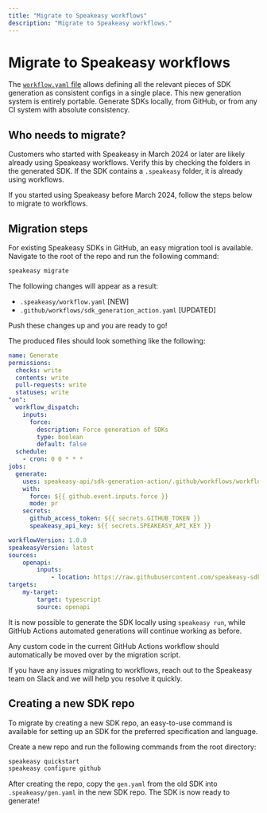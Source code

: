 ```yaml
---
title: "Migrate to Speakeasy workflows"
description: "Migrate to Speakeasy workflows."
---
```


# Migrate to Speakeasy workflows

The [`workflow.yaml` file](/docs/speakeasy-reference/workflow-file) allows defining all the relevant pieces of SDK generation as consistent configs in a single place.
This new generation system is entirely portable. Generate SDKs locally, from GitHub, or from any CI system with absolute consistency.

## Who needs to migrate?

Customers who started with Speakeasy in March 2024 or later are likely already using Speakeasy workflows. Verify this by checking the folders in the generated SDK. If the SDK contains a `.speakeasy` folder, it is already using workflows.

If you started using Speakeasy before March 2024, follow the steps below to migrate to workflows.

## Migration steps

For existing Speakeasy SDKs in GitHub, an easy migration tool is available. Navigate to the root of the repo and run the following command:

```bash
speakeasy migrate
```

The following changes will appear as a result:

- `.speakeasy/workflow.yaml` [NEW]
- `.github/workflows/sdk_generation_action.yaml` [UPDATED]

Push these changes up and you are ready to go!

The produced files should look something like the following:

```yaml .github/workflows/sdk_generation_action.yaml
name: Generate
permissions:
  checks: write
  contents: write
  pull-requests: write
  statuses: write
"on":
  workflow_dispatch:
    inputs:
      force:
        description: Force generation of SDKs
        type: boolean
        default: false
  schedule:
    - cron: 0 0 * * *
jobs:
  generate:
    uses: speakeasy-api/sdk-generation-action/.github/workflows/workflow-executor.yaml@v15
    with:
      force: ${{ github.event.inputs.force }}
      mode: pr
    secrets:
      github_access_token: ${{ secrets.GITHUB_TOKEN }}
      speakeasy_api_key: ${{ secrets.SPEAKEASY_API_KEY }}
```

```yaml .speakeasy/workflow.yaml
workflowVersion: 1.0.0
speakeasyVersion: latest
sources:
    openapi:
        inputs:
            - location: https://raw.githubusercontent.com/speakeasy-sdks/template-speakeasy-bar/main/openapi.yaml
targets:
    my-target:
        target: typescript
        source: openapi
```

It is now possible to generate the SDK locally using `speakeasy run`, while GitHub Actions automated generations will continue working as before.

Any custom code in the current GitHub Actions workflow should automatically be moved over by the migration script.

If you have any issues migrating to workflows, reach out to the Speakeasy team on Slack and we will help you resolve it quickly.

## Creating a new SDK repo

To migrate by creating a new SDK repo, an easy-to-use command is available for setting up an SDK for the preferred specification and language.

Create a new repo and run the following commands from the root directory:

```bash
speakeasy quickstart
speakeasy configure github
```

After creating the repo, copy the `gen.yaml` from the old SDK into `.speakeasy/gen.yaml` in the new SDK repo. The SDK is now ready to generate!
